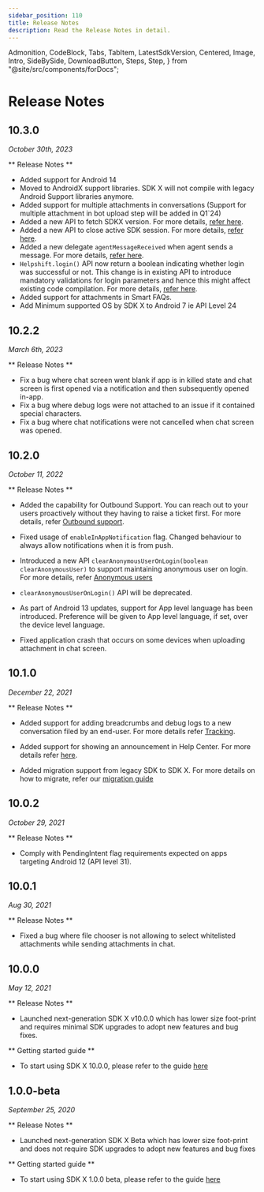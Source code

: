 ```yaml
---
sidebar_position: 110
title: Release Notes
description: Read the Release Notes in detail.
---
```


  Admonition,
  CodeBlock,
  Tabs,
  TabItem,
  LatestSdkVersion,
  Centered,
  Image,
  Intro,
  SideBySide,
  DownloadButton,
  Steps,
  Step,
} from "@site/src/components/forDocs";

# Release Notes

<LatestSdkVersion>

## 10.3.0

_October 30th, 2023_

** Release Notes **

- Added support for Android 14
- Moved to AndroidX support libraries. SDK X will not compile with legacy Android Support libraries anymore.
- Added support for multiple attachments in conversations (Support for multiple attachment in bot upload step will be added in Q1`24)
- Added a new API to fetch SDKX version. For more details, [refer here](/sdkx_android/support-tools#get-sdk-version).
- Added a new API to close active SDK session. For more details, [refer here](/sdkx_android/support-tools#close-session).
- Added a new delegate `agentMessageReceived` when agent sends a message. For more details, [refer here](/sdkx_android/delegates#agent-message-received).
- `Helpshift.login()` API now return a boolean indicating whether login was successful or not. This change is in existing API to introduce mandatory validations for login parameters and hence this might affect existing code compilation. For more details, [refer here](/sdkx_android/users#logging-in-users).
- Added support for attachments in Smart FAQs.
- Add Minimum supported OS by SDK X to Android 7 ie API Level 24


## 10.2.2

_March 6th, 2023_

** Release Notes **

- Fix a bug where chat screen went blank if app is in killed state and chat screen is first opened via a notification and then subsequently opened in-app.
- Fix a bug where debug logs were not attached to an issue if it contained special characters.
- Fix a bug where chat notifications were not cancelled when chat screen was opened.

## 10.2.0

_October 11, 2022_

</LatestSdkVersion>

** Release Notes **

- Added the capability for Outbound Support. You can reach out to your users proactively without they having to raise a ticket first. For more details, refer [Outbound support](/sdkx_android/outbound-support).

- Fixed usage of `enableInAppNotification` flag. Changed behaviour to always allow notifications when it is from push.

- Introduced a new API `clearAnonymousUserOnLogin(boolean clearAnonymousUser)` to support maintaining anonymous user on login. For more details, refer [Anonymous users](/sdkx_android/users#anonymous-users)

- `clearAnonymousUserOnLogin()` API will be deprecated.

- As part of Android 13 updates, support for App level language has been introduced. Preference will be given to App level language, if set, over the device level language.

- Fixed application crash that occurs on some devices when uploading attachment in chat screen.

## 10.1.0

_December 22, 2021_

** Release Notes **

- Added support for adding breadcrumbs and debug logs to a new conversation filed by an end-user. For more details refer [Tracking](/sdkx_android/tracking).

- Added support for showing an announcement in Help Center. For more details refer [here](https://support.helpshift.com/hc/en/13-helpshift-technical-support/faq/643-help-center-procedures-prepare-an-announcement/).

- Added migration support from legacy SDK to SDK X. For more details on how to migrate, refer our [migration guide](/sdkx_android/migration-guide)

## 10.0.2

_October 29, 2021_

** Release Notes **

- Comply with PendingIntent flag requirements expected on apps targeting Android 12 (API level 31).

## 10.0.1

_Aug 30, 2021_

** Release Notes **

- Fixed a bug where file chooser is not allowing to select whitelisted attachments while sending attachments in chat.

## 10.0.0

_May 12, 2021_

** Release Notes **

- Launched next-generation SDK X v10.0.0 which has lower size foot-print and requires minimal SDK upgrades to adopt new features and bug fixes.

** Getting started guide **

- To start using SDK X 10.0.0, please refer to the guide [here](/sdkx_android/getting-started)

## 1.0.0-beta

_September 25, 2020_

** Release Notes **

- Launched next-generation SDK X Beta which has lower size foot-print and does not require SDK upgrades to adopt new features and bug fixes

** Getting started guide **

- To start using SDK X 1.0.0 beta, please refer to the guide [here](/sdkx_android/getting-started)
